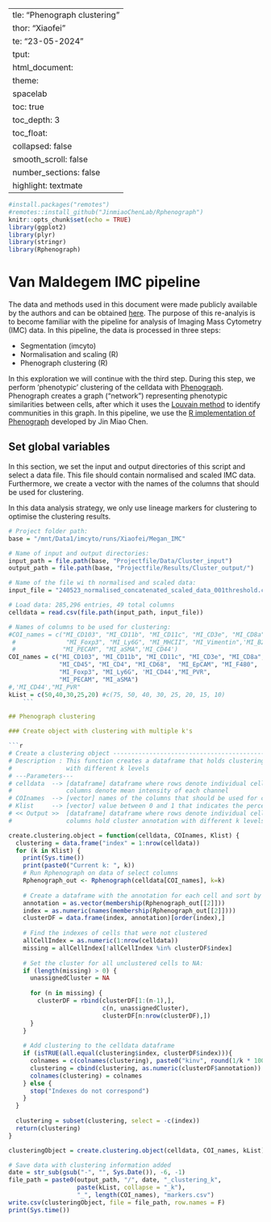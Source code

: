   ---
title: "Phenograph clustering"
author: "Xiaofei"
date: "23-05-2024"
output: 
  html_document:
    theme:
      spacelab
    toc: true
    toc_depth: 3
    toc_float:
      collapsed: false
      smooth_scroll: false
    number_sections: false
    highlight: textmate 
---

```r
#install.packages("remotes")
#remotes::install_github("JinmiaoChenLab/Rphenograph")
knitr::opts_chunk$set(echo = TRUE)
library(ggplot2)
library(plyr)
library(stringr)
library(Rphenograph)
```

# Van Maldegem IMC pipeline

The data and methods used in this document were made publicly available by the
authors and can be obtained [here](https://hdl.handle.net/10779/crick.c.5270621.v2).
The purpose of this re-analyis is to become familiar with the pipeline for
analysis of Imaging Mass Cytometry (IMC) data. In this pipeline, the data is
processed in three steps:

- Segmentation (imcyto)
- Normalisation and scaling (R)
- Phenograph clustering (R)

In this exploration we will continue with the third step. During this step,
we perform 'phenotypic' clustering of the celldata with
[Phenograph](https://github.com/dpeerlab/phenograph). Phenograph creates a graph
("network") representing phenotypic similarities between cells, after which it
uses the [Louvain method](https://sites.google.com/site/findcommunities/) to
identify communities in this graph. In this pipeline, we use the [R
implementation of Phenograph](https://github.com/JinmiaoChenLab/Rphenograph)
developed by Jin Miao Chen.


## Set global variables

In this section, we set the input and output directories of this script and
select a data file. This file should contain normalised and scaled IMC data.
Furthermore, we create a vector with the names of the columns that should
be used for clustering.

In this data analysis strategy, we only use lineage markers for clustering to
optimise the clustering results. 



```r
# Project folder path:
base = "/mnt/Data1/imcyto/runs/Xiaofei/Megan_IMC"

# Name of input and output directories:
input_path = file.path(base, "Projectfile/Data/Cluster_input")
output_path = file.path(base, "Projectfile/Results/Cluster_output/")

# Name of the file wi th normalised and scaled data:
input_file = "240523_normalised_concatenated_scaled_data_001threshold.csv"

# Load data: 285,296 entries, 49 total columns
celldata = read.csv(file.path(input_path, input_file))

# Names of columns to be used for clustering: 
#COI_names = c("MI_CD103", "MI_CD11b", "MI_CD11c", "MI_CD3e", "MI_CD8a",
 #              "MI_Foxp3", "MI_Ly6G", "MI_MHCII", "MI_Vimentin",'MI_B220',
 #             "MI_PECAM", "MI_aSMA",'MI_CD44')
COI_names = c("MI_CD103", "MI_CD11b", "MI_CD11c", "MI_CD3e", "MI_CD8a",
              "MI_CD45", "MI_CD4", "MI_CD68",  "MI_EpCAM", "MI_F480",
              "MI_Foxp3", "MI_Ly6G", 'MI_CD44',"MI_PVR",
              "MI_PECAM", "MI_aSMA")
#,'MI_CD44',"MI_PVR"
kList = c(50,40,30,25,20) #c(75, 50, 40, 30, 25, 20, 15, 10)
    ```

## Phenograph clustering

### Create object with clustering with multiple k's

```r
# Create a clustering object ---------------------------------------------------
# Description : This function creates a dataframe that holds clustering annotation
#               with different k levels
# ---Parameters---
# celldata  --> [dataframe] dataframe where rows denote individual cells, and
#               columns denote mean intensity of each channel
# COInames  --> [vector] names of the columns that should be used for clustering
# Klist     --> [vector] value between 0 and 1 that indicates the percentile
# << Output >>  [dataframe] dataframe where rows denote individual cells, and
#               columns hold cluster annotation with different k levels

create.clustering.object = function(celldata, COInames, Klist) {
  clustering = data.frame("index" = 1:nrow(celldata))
  for (k in Klist) {
    print(Sys.time())
    print(paste0("Current k: ", k))
    # Run Rphenograph on data of select columns
    Rphenograph_out <- Rphenograph(celldata[COI_names], k=k)
    
    # Create a dataframe with the annotation for each cell and sort by index
    annotation = as.vector(membership(Rphenograph_out[[2]]))
    index = as.numeric(names(membership(Rphenograph_out[[2]])))
    clusterDF = data.frame(index, annotation)[order(index),]
    
    # Find the indexes of cells that were not clustered
    allCellIndex = as.numeric(1:nrow(celldata))
    missing = allCellIndex[!allCellIndex %in% clusterDF$index]
    
    # Set the cluster for all unclustered cells to NA:
    if (length(missing) > 0) {
      unassignedCluster = NA
      
      for (n in missing) {
        clusterDF = rbind(clusterDF[1:(n-1),],
                          c(n, unassignedCluster),
                          clusterDF[n:nrow(clusterDF),])
      }
    }
    
    # Add clustering to the celldata dataframe
    if (isTRUE(all.equal(clustering$index, clusterDF$index))){
      colnames = c(colnames(clustering), paste0("kinv", round(1/k * 1000)))
      clustering = cbind(clustering, as.numeric(clusterDF$annotation))
      colnames(clustering) = colnames
    } else {
      stop("Indexes do not correspond")
    }
  }
  
  clustering = subset(clustering, select = -c(index))
  return(clustering)
}

clusteringObject = create.clustering.object(celldata, COI_names, kList)

# Save data with clustering information added
date = str_sub(gsub("-", "", Sys.Date()), -6, -1)
file_path = paste0(output_path, "/", date, "_clustering_k",
                   paste(kList, collapse = "_k"),
                   "_", length(COI_names), "markers.csv")
write.csv(clusteringObject, file = file_path, row.names = F)
print(Sys.time())
```


